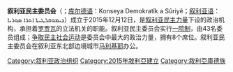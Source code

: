 {{羅賈瓦政治}}
'''叙利亚民主委员会'''（{{lang-ar|مجلس سوريا الديمقراطية}}；[[库尔德语|库尔德语]]：Konseya Demokratîk a Sûriyê；[[叙利亚语|叙利亚语]]：ܕܝܡܘܩܪܛܝܬܐ ܐܬܪܐ ܣܘܪܝܐ）成立于2015年12月12日，是[[叙利亚民主力量|叙利亚民主力量]]下设的政治机构，承担着[[罗贾瓦|罗贾瓦]]的立法机关的职能。叙利亚民主委员会实行[[一院制|一院制]]，由43名委员组成；[[争取民主社会运动|争取民主社会运动]]是委员会中最大的政治力量，拥有8个席位。叙利亚民主委员会在叙利亚东北部边境城市[[马利基耶|马利基耶]]办公。

{{庫德人組織}}
{{庫德斯坦}}

[[Category:叙利亚政治组织|Category:叙利亚政治组织]]
[[Category:2015年敘利亞建立|Category:2015年敘利亞建立]]
[[Category:敘利亞庫德族|Category:敘利亞庫德族]]
